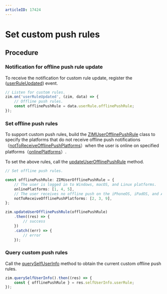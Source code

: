 ```yaml
---
articleID: 17424
---
```

# Set custom push rules


<Content />

## Procedure

### Notification for offline push rule update

To receive the notification for custom rule update, register the ([userRuleUpdated](@userRuleUpdated)) event.

```typescript
// Listen for custom rules.
zim.on('userRuleUpdated', (zim, data) => {
    // Offline push rules.
    const offlinePushRule = data.userRule.offlinePushRule;
});
```

### Set offline push rules

To support custom push rules, build the [ZIMUserOfflinePushRule](@-ZIMUserOfflinePushRule) class to specify the platforms that do not receive offline push notifications（[notToReceiveOfflinePushPlatforms](@notToReceiveOfflinePushPlatforms)）when the user is online on specified platforms（[onlinePlatforms](@onlinePlatforms)）.

To set the above rules, call the [updateUserOfflinePushRule](@updateUserOfflinePushRule) method.

```typescript
// Set offline push rules.

const offlinePushRule: ZIMUserOfflinePushRule = {
    // The user is logged in to Windows, macOS, and Linux platforms.
    onlinePlatforms: [1, 4, 5],
    // The user receives no offline push on the iPhoneOS, iPadOS, and Android platforms.
    notToReceiveOfflinePushPlatforms: [2, 3, 9],
};

zim.updateUserOfflinePushRule(offlinePushRule)
    .then((res) => {
        // success
    })
    .catch((err) => {
        // error
    });
```

### Query custom push rules


Call the [querySelfUserInfo](@querySelfUserInfo) method to obtain the current custom offline push rules.

```typescript 
zim.querySelfUserInfo().then((res) => {
    const { offlinePushRule } = res.selfUserInfo.userRule;
});
```

